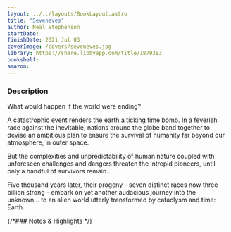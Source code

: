 ```yaml
---
layout: ../../layouts/BookLayout.astro
title: "Seveneves"
author: Neal Stephenson
startDate:
finishDate: 2021 Jul 03
coverImage: /covers/seveneves.jpg
library: https://share.libbyapp.com/title/1879383
bookshelf:
amazon:
---
```


<ReadingTime
  startDate  = {frontmatter.startDate}
  finishDate = {frontmatter.finishDate}
/>

### Description
What would happen if the world were ending?

A catastrophic event renders the earth a ticking time bomb. In a feverish race against the inevitable, nations around the globe band together to devise an ambitious plan to ensure the survival of humanity far beyond our atmosphere, in outer space.

But the complexities and unpredictability of human nature coupled with unforeseen challenges and dangers threaten the intrepid pioneers, until only a handful of survivors remain…

Five thousand years later, their progeny - seven distinct races now three billion strong - embark on yet another audacious journey into the unknown… to an alien world utterly transformed by cataclysm and time: Earth.

{/*### Notes & Highlights */}

<Fragment slot="buy">
  <BuyBook
    library   = {frontmatter.library}
    bookshelf = {frontmatter.bookshelf}
    amazon    = {frontmatter.amazon}
  />
</Fragment>
